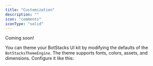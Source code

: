 ```yaml
---
title: "Customization"
description: ""
icon: "comments"
iconType: "solid"
---
```


<Note>Coming soon!</Note>

You can theme your BotStacks UI kit by modifying the defaults of the `BotStacksThemeEngine`. The theme supports fonts, colors, assets, and dimensions. Configure it like this:
